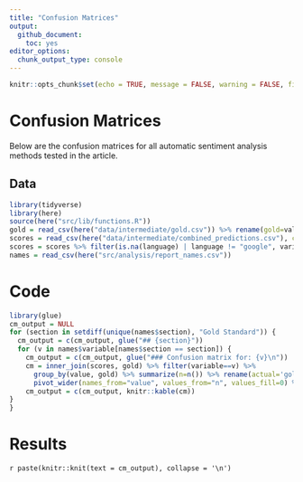 ```yaml
---
title: "Confusion Matrices"
output: 
  github_document:
    toc: yes
editor_options: 
  chunk_output_type: console
---
```


```r
knitr::opts_chunk$set(echo = TRUE, message = FALSE, warning = FALSE, fig.path="figures/")
```
# Confusion Matrices

Below are the confusion matrices for all automatic sentiment analysis methods tested in the article. 

## Data

```r
library(tidyverse)
library(here)
source(here("src/lib/functions.R"))
gold = read_csv(here("data/intermediate/gold.csv")) %>% rename(gold=value)
scores = read_csv(here("data/intermediate/combined_predictions.csv"), col_types = "iccccddd")
scores = scores %>% filter(is.na(language) | language != "google", variable != "recessie", variable != "boukes")  %>% mutate(value=trichotomize(value))
names = read_csv(here("src/analysis/report_names.csv"))
```

# Code


```r
library(glue)
cm_output = NULL
for (section in setdiff(unique(names$section), "Gold Standard")) {
  cm_output = c(cm_output, glue("## {section}"))
  for (v in names$variable[names$section == section]) {
    cm_output = c(cm_output, glue("### Confusion matrix for: {v}\n"))
    cm = inner_join(scores, gold) %>% filter(variable==v) %>% 
      group_by(value, gold) %>% summarize(n=n()) %>% rename(actual='gold') %>% 
      pivot_wider(names_from="value", values_from="n", values_fill=0) %>% arrange(actual)
    cm_output = c(cm_output, knitr::kable(cm))
}
}
```

# Results

`r paste(knitr::knit(text = cm_output), collapse = '\n')`
